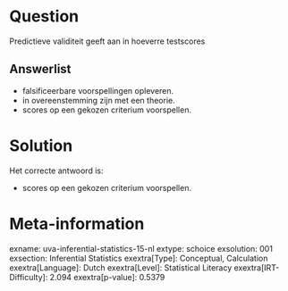 Question
========

Predictieve validiteit geeft aan in hoeverre testscores


Answerlist
----------

* falsificeerbare voorspellingen opleveren.
* in overeenstemming zijn met een theorie.
* scores op een gekozen criterium voorspellen.

Solution
========

Het correcte antwoord is: 

* scores op een gekozen criterium voorspellen.

Meta-information
================
exname: uva-inferential-statistics-15-nl
extype: schoice
exsolution: 001
exsection: Inferential Statistics
exextra[Type]: Conceptual, Calculation
exextra[Language]: Dutch
exextra[Level]: Statistical Literacy
exextra[IRT-Difficulty]: 2.094
exextra[p-value]: 0.5379
